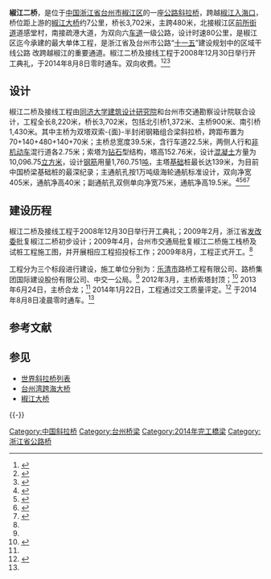 {{Infobox bridge
|bridge_name=椒江二桥
|native_name=
|image=Jiaojiang No.2 Bridge at night.JPG
|caption=椒江二桥夜景
|official_name=
|carries=双向六车道一级公路
|crosses=[[椒江|椒江]]
|locale={{CHN}}[[浙江省|浙江省]][[台州市|台州市]][[椒江区|椒江区]]
|maint=
|id=
|designer=[[同济大学建筑设计研究院|同济大学建筑设计研究院]]<br/>台州市交通勘察设计院
|design=[[斜拉桥|斜拉桥]]
|mainspan={{convert|480|m|ft|0}}
|length={{convert|3702|m|ft|0}}
|width={{convert|39.5|m|ft|0}}
|clearance=
|below={{convert|40|m|ft|0}}
|height={{convert|152.76|m|ft|0}}
|traffic=
|begin=2008年12月30日
|complete=
|open=2014年8月8日
|closed=
|toll=
|builder=乐清市路桥工程有限公司<br/>路桥集团国际建设股份有限公司<br/>中交一公局
|map_cue=
|map_image=
|map_text=
|map_width=
|coordinates={{coord|28.683133|N|121.47616|E|region:CN_type:landmark|display=inline,title}}
|references=
|map_type=China Zhejiang
|map_caption=椒江二桥在浙江省的位置
}}

'''椒江二桥'''，是位于[[中国|中国]][[浙江省|浙江省]][[台州市|台州市]][[椒江区|椒江区]]的一座[[公路|公路]][[斜拉桥|斜拉桥]]，跨越[[椒江|椒江]][[入海口|入海口]]，桥位距上游的[[椒江大桥|椒江大桥]]约7公里，桥长3,702米，主跨480米，北接椒江区[[前所街道|前所街道]]道感堂村，南接疏港大道，为双向六[[车道|车道]]一级公路，设计时速80公里，是椒江区迄今承建的最大单体工程，是浙江省及台州市公路“[[十一五|十一五]]”建设规划中的区域干线公路 {{中国省道名|225|P=浙江}}改跨越椒江的重要通道。椒江二桥及接线工程于2008年12月30日举行开工典礼，于2014年8月8日零时通车。双向收费。<ref name="taizhou">{{cite web | url=http://www.taizhou.com.cn/zztz/2013-07/16/content_1283168.htm | title=椒江二桥及接线工程：成功合龙，年底贯通 | publisher=中国台州网 | date=2013-07-16 | accessdate=2014-01-28 | author= | archive-url=https://web.archive.org/web/20140203011125/http://www.taizhou.com.cn/zztz/2013-07/16/content_1283168.htm | archive-date=2014-02-03 | dead-url=yes }}</ref><ref>{{cite web | url=http://tz.zj.gov.cn/zwgk/xxgk/017/05/0506/200812/t20081230_15073.shtml | title=椒江二桥开工典礼隆重举行 | publisher=台州政府网 | date=2008-12-30 | accessdate=2014-01-28 | author= | archive-date=2014-02-01 | archive-url=https://web.archive.org/web/20140201212659/http://tz.zj.gov.cn/zwgk/xxgk/017/05/0506/200812/t20081230_15073.shtml | dead-url=yes }}</ref><ref name="tc">{{cite web|url=http://www.taizhou.com.cn/news/2014-08/03/content_1837004.htm|title=椒江二桥及接线工程定于2014年8月8日零时通车|author=|date=2014-08-03|publisher=台州市椒江区人民政府|accessdate=2014-08-07|archive-url=https://web.archive.org/web/20140810102701/http://www.taizhou.com.cn/news/2014-08/03/content_1837004.htm|archive-date=2014年8月10日|dead-url=yes}}</ref>

==设计==
椒江二桥及接线工程由[[同济大学建筑设计研究院|同济大学建筑设计研究院]]和台州市交通勘察设计院联合设计，工程全长8,220米，桥长3,702米，包括北引桥1,372米、主桥900米、南引桥1,430米。其中主桥为双塔双索-{面}-半封闭钢箱组合梁斜拉桥，跨距布置为70+140+480+140+70米；主桥总宽度39.5米，含行车道22.5米，两侧人行和[[非机动车|非机动车]]混行道各2.75米；索塔为[[钻石|钻石]]型结构，塔高152.76米，设计[[混凝土|混凝土]]方量为10,096.75[[立方米|立方米]]，设计[[钢筋|钢筋]]用量1,760.751[[吨|吨]]，主塔[[基础|基础]]桩最长达139米，为目前中国桥梁基础桩的最深纪录；主通航孔按1万吨级海轮通航标准设计，双向净宽405米，通航净高40米；副通航孔双侧单向净宽75米，通航净高19.5米。<ref name="jiaojiang">{{cite web | url = http://jtj.jj.gov.cn/xmxxgk/xmxx/zjxm/20110831/305892_1.htm | title=椒江二桥及接线工程 | publisher=椒江区交通运输局 | date=2012-12-10 | accessdate=2014-01-29 | author= | deadurl=yes | archiveurl=https://web.archive.org/web/20140202093146/http://jtj.jj.gov.cn/xmxxgk/xmxx/zjxm/20110831/305892_1.htm | archivedate=2014-02-02 }}</ref><ref>{{cite journal zh |authors=龚中平、戴利民、郑本辉 |title=椒江二桥主桥方案设计 |journal=公路 |volume= |issue=3 |pages=56-59 |issn=0451-0712 |id= |url=http://wenku.baidu.com/view/7951cd2fbd64783e09122bfc.html |language= |accessdate=2014-01-29 |quote= |date=2010年3月 |archive-date=2021-01-07 |archive-url=https://web.archive.org/web/20210107221247/https://wenku.baidu.com/view/7951cd2fbd64783e09122bfc.html |dead-url=no }}</ref><ref>{{cite web | url=http://project.newsccn.com/2012-03-20/129163.html | title=浙江台州椒江二桥主塔顺利封顶 | publisher=中国建筑新闻网 | date=2012-03-20 | accessdate=2014-01-29 | author=徐涛 徐艳鹏 | archive-url=https://web.archive.org/web/20140202233142/http://project.newsccn.com/2012-03-20/129163.html | archive-date=2014-02-02 | dead-url=yes }}</ref><ref name="helong">{{cite web | url=http://www.taizhou.com.cn/news/2013-06/25/content_1235509.htm | title=椒江二桥昨日顺利合龙 预计今年年底实现通车 | publisher=中国台州网 | date=2013-06-25 | accessdate=2014-01-29 | author=李攀 | archive-url=https://web.archive.org/web/20140203060458/http://www.taizhou.com.cn/news/2013-06/25/content_1235509.htm | archive-date=2014-02-03 | dead-url=yes }}</ref>

==建设历程==
椒江二桥及接线工程于2008年12月30日举行开工典礼；2009年2月，浙江省[[发改委|发改委]]批复椒江二桥初步设计；2009年4月，台州市交通局批复椒江二桥施工栈桥及试桩工程施工图，并开展相应工程招投标工作；2009年8月，工程正式开工。<ref name="taizhou" />

工程分为三个标段进行建设，施工单位分别为：[[乐清市|乐清市]]路桥工程有限公司、路桥集团国际建设股份有限公司、中交一公局。<ref name="jiaojiang"/> 2012年3月，主桥索塔封顶；<ref>{{cite web | url=http://www.fheb-xm.com/xinwenzhongxin/xiangmuxinwen/2012/0313/1642.html | title=椒江二桥主塔顺利封顶 | publisher=中交一公局厦门工程有限公司 | date=2012-03-13 | accessdate=2014-01-29 | author=徐涛 徐艳鹏 | archive-url=https://web.archive.org/web/20140202214331/http://www.fheb-xm.com/xinwenzhongxin/xiangmuxinwen/2012/0313/1642.html | archive-date=2014-02-02 | dead-url=yes }}</ref> 2013年6月24日，主桥合龙；<ref name="helong"/> 2014年1月22日，工程通过交工质量评定。<ref>{{cite web | url=http://www.fheb-xm.com/xinwenzhongxin/xiangmuxinwen/2014/0127/2750.html | title=椒江二桥工程顺利通过交工验收 | publisher=中交一公局厦门工程有限公司 | date=2014-01-27 | accessdate=2014-01-29 | author=黄涛 孟凯 | archive-url=https://web.archive.org/web/20140202213938/http://www.fheb-xm.com/xinwenzhongxin/xiangmuxinwen/2014/0127/2750.html | archive-date=2014-02-02 | dead-url=yes }}</ref> 于2014年8月8日凌晨零时通车。<ref name="tc"/>

== 参考文献 ==
{{Reflist}}

== 参见 ==
{{Portal|中华人民共和国|浙江|中国建筑}}
* [[世界斜拉桥列表|世界斜拉桥列表]]
* [[台州湾跨海大桥|台州湾跨海大桥]]
* [[椒江大桥|椒江大桥]]

{{-}}
{{Crossings navbox
|structure= Crossings
|place= [[椒江|椒江]]
|bridge=椒江二桥
|bridge signs= {{中国省道名|225|P=浙江}}
|upstream= [[椒江大桥|椒江大桥]]
|upstream signs= 
|downstream= [[台州湾跨海大桥|台州湾跨海大桥]]
|downstream signs= {{China Expwy Name|G1523}}
}}

{{DEFAULTSORT:J}}
[[Category:中国斜拉桥|Category:中国斜拉桥]]
[[Category:台州桥梁|Category:台州桥梁]]
[[Category:2014年完工橋梁|Category:2014年完工橋梁]]
[[Category:浙江省公路桥|Category:浙江省公路桥]]